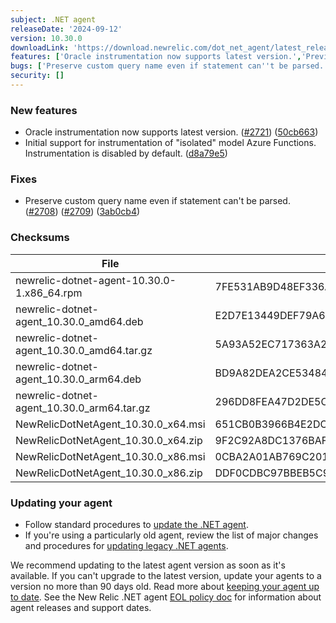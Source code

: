 ---
subject: .NET agent
releaseDate: '2024-09-12'
version: 10.30.0
downloadLink: 'https://download.newrelic.com/dot_net_agent/latest_release'
features: ['Oracle instrumentation now supports latest version.','Preview support for instrumentation of "isolated" model Azure Functions.']
bugs: ['Preserve custom query name even if statement can''t be parsed.']
security: []
---

### New features

* Oracle instrumentation now supports latest version. ([#2721](https://github.com/newrelic/newrelic-dotnet-agent/issues/2721)) ([50cb663](https://github.com/newrelic/newrelic-dotnet-agent/commit/50cb663957ccfcfd55d104a7f54755100bfa46cc))
* Initial support for instrumentation of "isolated" model Azure Functions. Instrumentation is disabled by default. ([d8a79e5](https://github.com/newrelic/newrelic-dotnet-agent/commit/d8a79e51683225e9b574efc8d1b154b2a4b9eadc))

### Fixes

* Preserve custom query name even if statement can't be parsed. ([#2708](https://github.com/newrelic/newrelic-dotnet-agent/issues/2708)) ([#2709](https://github.com/newrelic/newrelic-dotnet-agent/issues/2709)) ([3ab0cb4](https://github.com/newrelic/newrelic-dotnet-agent/commit/3ab0cb4f36d3f5fa07d4003b930917e533c7cba2))

### Checksums
| File | SHA - 256  Hash |
| ---| ---|
| newrelic-dotnet-agent-10.30.0-1.x86_64.rpm | 7FE531AB9D48EF336A01953C865E40726515A20DB3A1D48BE066D9ADCEF52FB1 |
| newrelic-dotnet-agent_10.30.0_amd64.deb | E2D7E13449DEF79A652B21747E0CAB40915CDA7C127B6D438C27BE531EB21895 |
| newrelic-dotnet-agent_10.30.0_amd64.tar.gz | 5A93A52EC717363A2CA82D3D98F12CE947218392BE4D41EB829427E6268C126E |
| newrelic-dotnet-agent_10.30.0_arm64.deb | BD9A82DEA2CE53484C1D1C45BCCBD9352EB3AC078A3B5499F8F230F7442B1D99 |
| newrelic-dotnet-agent_10.30.0_arm64.tar.gz | 296DD8FEA47D2DE5C2CA342D9424FE6805910FAA24DA41002987FAB4C121B05F |
| NewRelicDotNetAgent_10.30.0_x64.msi | 651CB0B3966B4E2DC0DED189563EF8B5DDF3851EE7C98A7754B693FD36B32FC8 |
| NewRelicDotNetAgent_10.30.0_x64.zip | 9F2C92A8DC1376BAFDE375F853E6EBF09DFD8CE48533705001EC9BE59281300E |
| NewRelicDotNetAgent_10.30.0_x86.msi | 0CBA2A01AB769C20160689E39BDAF7F847AE6B309B2A50362798A85D79880382 |
| NewRelicDotNetAgent_10.30.0_x86.zip | DDF0CDBC97BBEB5C9C8781E03318EFCD77B0EC27ACB2FD738C4B60D9EB540E19 |


### Updating your agent

* Follow standard procedures to [update the .NET agent](/docs/agents/net-agent/installation-configuration/update-net-agent).
* If you're using a particularly old agent, review the list of major changes and procedures for [updating legacy .NET agents](/docs/apm/agents/net-agent/installation/update-net-agent/#updating_older_net).

We recommend updating to the latest agent version as soon as it's available. If you can't upgrade to the latest version, update your agents to a version no more than 90 days old. Read more about [keeping your agent up to date](/docs/new-relic-solutions/new-relic-one/install-configure/update-new-relic-agent).
See the New Relic .NET agent [EOL policy doc](/docs/apm/agents/net-agent/getting-started/net-agent-eol-policy) for information about agent releases and support dates.


